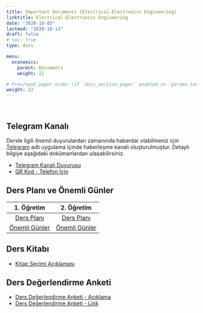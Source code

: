 ```yaml
---
title: Important Documents (Electrical-Electronics Engineering)
linktitle: Electrical-Electronics Engineering
date: "2020-10-05"
lastmod: "2020-10-13"
draft: false
# toc: true
type: docs

menu:
  economics:
    parent: Documents
    weight: 22

# Prev/next pager order (if `docs_section_pager` enabled in `params.toml`)
weight: 22
---
```


<br>

## Telegram Kanalı
Dersle ilgili önemli duyurulardan zamanında haberdar olabilmeniz için [Telegram](https://telegram.org/) adlı uygulama içinde haberleşme kanalı oluşturulmuştur. Detaylı bilgiye aşağıdaki dokümanlardan ulaşabilirsiniz.  

- [Telegram Kanalı Duyurusu](`r paste0(economics.path, "EE/Economics_Telegram Channel Announcement_Info.pdf")`)
- [QR Kod - Telefon İçin](`r paste0(economics.path, "EE/Economics_Telegram Channel Announcement_Flyer.pdf")`)

## Ders Planı ve Önemli Günler
<!-- - [Ders Planı - 1. Öğretim](`r paste0(economics.path, "EE/Economics_NE - Syllabus (Kara).pdf")`) -->
<!-- - [Önemli Günler - 1. Öğretim](`r paste0(economics.path, "EE/Economics_NE - Important Dates (Kara).pdf")`) -->
<!-- - [Ders Planı - 2. Öğretim](`r paste0(economics.path, "EE/Economics_SE - Syllabus (Kara).pdf")`) -->
<!-- - [Önemli Günler - 2. Öğretim](`r paste0(economics.path, "EE/Economics_SE - Important Dates (Kara).pdf")`) -->

| 1. Öğretim | 2. Öğretim |
| :---: | :---: |
| [Ders Planı](`r paste0(economics.path, "EE/Economics_NE - Syllabus (Kara).pdf")`) | [Ders Planı](`r paste0(economics.path, "EE/Economics_SE - Syllabus (Kara).pdf")`) |
| [Önemli Günler](`r paste0(economics.path, "EE/Economics_NE - Important Dates (Kara).pdf")`) | [Önemli Günler](`r paste0(economics.path, "EE/Economics_SE - Important Dates (Kara).pdf")`) |

## Ders Kitabı
- [Kitap Seçimi Açıklaması](`r paste0(economics.path, "Economics_Book Selection Explanation.pdf")`)

## Ders Değerlendirme Anketi
- [Ders Değerlendirme Anketi - Açıklama](`r paste0(economics.path, "EE/Economics_Course Evaluation Survey.pdf")`)
- [Ders Değerlendirme Anketi - Link](https://forms.gle/EEd4Whw9pqEPxzeY7)
